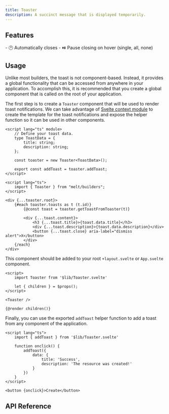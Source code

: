 ```yaml
---
title: Toaster
description: A succinct message that is displayed temporarily.
---
```


<Preview client:load />


## Features

<Features>
	- 🕐 Automatically closes
	- ⏯️ Pause closing on hover (single, all, none)
</Features>

## Usage

Unlike most builders, the toast is not component-based. Instead, it provides a global functionality that can be accessed from anywhere in your application. To accomplish this, it is recommended that you create a global component that is called on the root of your application.

The first step is to create a `Toaster` component that will be used to render toast notifications. We can take advantage of [Svelte context module](https://svelte.dev/docs/svelte/svelte-files#script-module) to create the template for the toast notifications and expose the helper function so it can be used in other components.

```svelte
<script lang="ts" module>
	// Define your toast data.
	type ToastData = {
		title: string;
		description: string;
	};

	const toaster = new Toaster<ToastData>();

	export const addToast = toaster.addToast;
</script>

<script lang="ts">
	import { Toaster } from "melt/builders";
</script>

<div {...toaster.root}>
	{#each toaster.toasts as t (t.id)}
		{@const toast = toaster.getToastFromToaster(t)}

		<div {...toast.content}>
			<h3 {...toast.title}>{toast.data.title}</h3>
			<div {...toast.description}>{toast.data.description}</div>
			<button {...toast.close} aria-label="dismiss alert">X</button>
		</div>
	{/each}
</div>
```

This component should be added to your root `+layout.svelte` or `App.svelte` component.

```svelte
<script>
	import Toaster from '$lib/Toaster.svelte'

	let { children } = $props();
</script>

<Toaster />

{@render children()}
```

Finally, you can use the exported `addToast` helper function to add a toast from any component of the application.

```svelte
<script lang="ts">
	import { addToast } from '$lib/Toaster.svelte'

	function onclick() {
		addToast({
			data: {
				title: 'Success',
				description: 'The resource was created!'
			}
		})
	}
</script>

<button {onclick}>Create</button>
```

## API Reference

<ApiTable entry="Toaster" />
